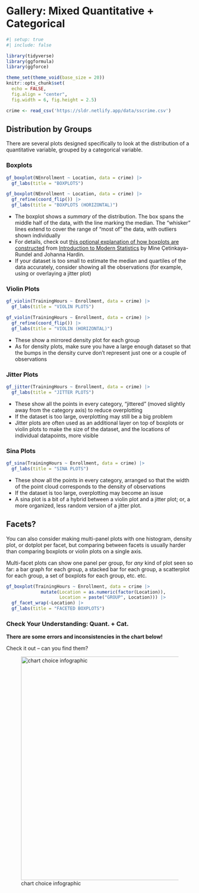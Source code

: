 # Gallery: Mixed Quantitative + Categorical

```r
#| setup: true
#| include: false

library(tidyverse)
library(ggformula)
library(ggforce)

theme_set(theme_void(base_size = 20))
knitr::opts_chunk$set(
  echo = FALSE,
  fig.align = "center",
  fig.width = 6, fig.height = 2.5)

crime <- read_csv('https://sldr.netlify.app/data/sscrime.csv')
```


## Distribution by Groups
There are several plots designed specifically to look at the distribution of a quantitative variable, grouped by a categorical variable.

### Boxplots

```r
gf_boxplot(NEnrollment ~ Location, data = crime) |>
  gf_labs(title = "BOXPLOTS")
```

```r
gf_boxplot(NEnrollment ~ Location, data = crime) |>
  gf_refine(coord_flip()) |>
  gf_labs(title = "BOXPLOTS (HORIZONTAL)")
```

- The boxplot shows a *summary* of the distribution. The box spans the middle half of the data, with the line marking the median. The "whisker" lines extend to cover the range of "most of" the data, with outliers shown individually
- For details, check out [this optional explanation of how boxplots are constructed](https://openintro-ims.netlify.app/explore-numerical.html#boxplots){target="_blank"} from [Introduction to Modern Statistics](https://openintro-ims.netlify.app/index.html){target="_blank"} by Mine Çetinkaya-Rundel and Johanna Hardin.
- If your dataset is too small to estimate the median and quartiles of the data accurately, consider showing all the observations (for example, using or overlaying a jitter plot) 

### Violin Plots

```r
gf_violin(TrainingHours ~ Enrollment, data = crime) |>
  gf_labs(title = "VIOLIN PLOTS")
```

```r
gf_violin(TrainingHours ~ Enrollment, data = crime) |>
  gf_refine(coord_flip()) |>
  gf_labs(title = "VIOLIN (HORIZONTAL)")
```

- These show a mirrored density plot for each group
- As for density plots, make sure you have a large enough dataset so that the bumps in the density curve don't represent just one or a couple of observations

### Jitter Plots

```r
gf_jitter(TrainingHours ~ Enrollment, data = crime) |>
  gf_labs(title = "JITTER PLOTS")
```

- These show all the points in every category, "jittered" (moved slightly away from the category axis) to reduce overplotting
- If the dataset is too large, overplotting may still be a big problem
- Jitter plots are often used as an additional layer on top of boxplots or violin plots to make the size of the dataset, and the locations of individual datapoints, more visible

### Sina Plots

```r
gf_sina(TrainingHours ~ Enrollment, data = crime) |>
  gf_labs(title = "SINA PLOTS")
```

- These show all the points in every category, arranged so that the width of the point cloud corresponds to the density of observations
- If the dataset is too large, overplotting may become an issue
- A sina plot is a bit of a hybrid between a violin plot and a jitter plot; or, a more organized, less random version of a jitter plot.

## Facets?
You can also consider making multi-panel plots with one histogram, density plot, or dotplot per facet, but comparing between facets is usually harder than comparing boxplots or violin plots on a single axis.

Multi-facet plots can show one panel per group, for *any* kind of plot seen so far: a bar graph for each group, a stacked bar for each group, a scatterplot for each group, a set of boxplots for each group, etc. etc.

```r
gf_boxplot(TrainingHours ~ Enrollment, data = crime |>
             mutate(Location = as.numeric(factor(Location)),
                    Location = paste("GROUP", Location))) |>
  gf_facet_wrap(~Location) |>
  gf_labs(title = "FACETED BOXPLOTS")
```

### Check Your Understanding: Quant. + Cat.

**There are some errors and inconsistencies in the chart below!**

Check it out -- can you find them?

![chart choice infographic](https://activewizards.com/content/blog/How_to_Choose_the_Right_Chart_Type_[Infographic]/chart-types-infographics04.png){width=600px}